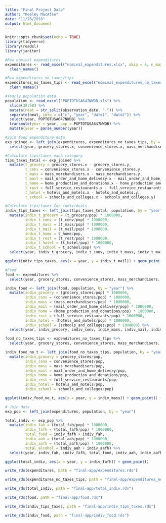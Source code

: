 ```yaml
---
title: "Final Project Data"
author: "Keeley MacAfee"
date: "11/26/2018"
output: html_document
---
```


```r
knitr::opts_chunk$set(echo = TRUE)
library(tidyverse)
library(readxl)
library(janitor)
```


```r
#Raw nominal expenditures 
expenditures <- read_excel("nominal_expenditures.xlsx", skip = 4, n_max = 21) %>%
  clean_names()

#Raw expenditures no taxes/tips
expenditures_no_taxes_tips <- read_excel("nominal_expenditures_no_taxes_tips.xlsx", skip = 4, n_max = 21) %>%
  clean_names()

#Yearly population data
population <- read_excel("POPTOTUSA647NWDB.xls") %>%
  slice(38:58) %>%
  mutate(neat = str_split(observation_date, "-")) %>%
  separate(neat, into = c("c", "year", "date1", "date2")) %>%
  select(year, POPTOTUSA647NWDB) %>%
  transmute(year = year, pop = POPTOTUSA647NWDB) %>%
  mutate(year = parse_number(year))

#Join food expenditure data
exp_joined <- left_join(expenditures, expenditures_no_taxes_tips, by = "year") %>%
  select(year, grocery_stores.x, convenience_stores.x, mass_merchandisers.x, mail_order_and_home_delivery.x, home_production_and_donations.x, full_service_restaurants.x, hotels_and_motels.x, schools_and_colleges.x, grocery_stores.y, convenience_stores.y, mass_merchandisers.y, mail_order_and_home_delivery.y, home_production_and_donations.y, full_service_restaurants.y, hotels_and_motels.y, schools_and_colleges.y)

#Calculate tips/taxes each category 
tips_taxes_total <- exp_joined %>%
  mutate(t_grocery = grocery_stores.x - grocery_stores.y,
         t_conv = convenience_stores.x - convenience_stores.y,
         t_mass = mass_merchandisers.x - mass_merchandisers.y,
         t_mail = mail_order_and_home_delivery.x - mail_order_and_home_delivery.y,
         t_home = home_production_and_donations.x - home_production_and_donations.y,
         t_rest = full_service_restaurants.x - full_service_restaurants.y,
         t_hotel = hotels_and_motels.x - hotels_and_motels.y, 
         t_school = schools_and_colleges.x - schools_and_colleges.y)

#Calculate tips/taxes for individuals
indiv_tips_taxes <- left_join(tips_taxes_total, population, by = "year") %>%
  mutate(indiv_t_grocery = (t_grocery/pop) * 1000000,
         indiv_t_conv = (t_conv/pop) * 1000000,
         indiv_t_mass = (t_mass/pop) * 1000000,
         indiv_t_mail = (t_mail/pop) * 1000000,
         indiv_t_home = t_home/pop,
         indiv_t_rest = (t_rest/pop) * 1000000,
         indiv_t_hotel = (t_hotel/pop) * 1000000,
         indiv_t_school = t_school/pop) %>%
  select(year, indiv_t_grocery, indiv_t_conv, indiv_t_mass, indiv_t_mail, indiv_t_home, indiv_t_rest, indiv_t_hotel, indiv_t_school)

ggplot(indiv_tips_taxes, aes(x = year, y = indiv_t_mail)) + geom_point() + geom_smooth()

```



```r
#Food 
food <- expenditures %>%
  select(year, grocery_stores, convenience_stores, mass_merchandisers, mail_order_and_home_delivery, home_production_and_donations, full_service_restaurants, hotels_and_motels, schools_and_colleges)

indiv_food <- left_join(food, population, by = "year") %>%
  mutate(indiv_grocery = (grocery_stores/pop) * 1000000,
         indiv_conv = (convenience_stores/pop) * 1000000,
         indiv_mass = (mass_merchandisers/pop) * 1000000,
         indiv_mail = (mail_order_and_home_delivery/pop) * 1000000,
         indiv_home = (home_production_and_donations/pop) * 1000000,
         indiv_rest = (full_service_restaurants/pop) * 1000000,
         indiv_hotel = (hotels_and_motels/pop) * 1000000, 
         indiv_school = (schools_and_colleges/pop) * 1000000) %>%
  select(year, indiv_grocery, indiv_conv, indiv_mass, indiv_mail, indiv_home, indiv_rest, indiv_hotel, indiv_school)

food_no_taxes_tips <- expenditures_no_taxes_tips %>%
  select(year, grocery_stores, convenience_stores, mass_merchandisers, mail_order_and_home_delivery, home_production_and_donations, full_service_restaurants, hotels_and_motels, schools_and_colleges)

indiv_food_no_t <- left_join(food_no_taxes_tips, population, by = "year") %>%
  mutate(indiv_grocery = grocery_stores/pop,
         indiv_conv = convenience_stores/pop,
         indiv_mass = mass_merchandisers/pop,
         indiv_mail = mail_order_and_home_delivery/pop,
         indiv_home = home_production_and_donations/pop,
         indiv_rest = full_service_restaurants/pop,
         indiv_hotel = hotels_and_motels/pop, 
         indiv_school = schools_and_colleges/pop)

ggplot(indiv_food_no_t, aes(x = year, y = indiv_mass)) + geom_point() + geom_smooth()
```


```r
# Join data
exp_pop <- left_join(expenditures, population, by = "year")

total_indiv <- exp_pop %>%
  mutate(indiv_fah = (total_fah/pop) * 1000000,
         indiv_fafh = (total_fafh/pop) * 1000000,
         total_food = indiv_fafh + indiv_fah,
         indiv_aah = (total_aah/pop) * 1000000,
         indiv_aafh = (total_aafh/pop) * 1000000,
         total_alcohol = indiv_aah + indiv_aafh) %>%
  select(year, indiv_fah, indiv_fafh, total_food, indiv_aah, indiv_aafh, total_alcohol)

ggplot(total_indiv, aes(x = year, y = indiv_fafh)) + geom_point()
```


```r
write_rds(expenditures, path = "final-app/expenditures.rds")

write_rds(expenditures_no_taxes_tips, path = "final-app/expenditures_no_taxes_tips.rds")

write_rds(total_indiv, path = "final-app/total_indiv.rds")

write_rds(food, path = "final-app/food.rds")

write_rds(indiv_tips_taxes, path = "final-app/indiv_tips_taxes.rds")

write_rds(indiv_food, path = "final-app/indiv_food.rds")
```

